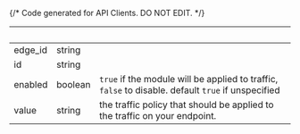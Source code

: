 {/* Code generated for API Clients. DO NOT EDIT. */}

| &nbsp;  | &nbsp;  | &nbsp;                                                                                             |
| ------- | ------- | -------------------------------------------------------------------------------------------------- |
| edge_id | string  |                                                                                                    |
| id      | string  |                                                                                                    |
| enabled | boolean | `true` if the module will be applied to traffic, `false` to disable. default `true` if unspecified |
| value   | string  | the traffic policy that should be applied to the traffic on your endpoint.                         |

